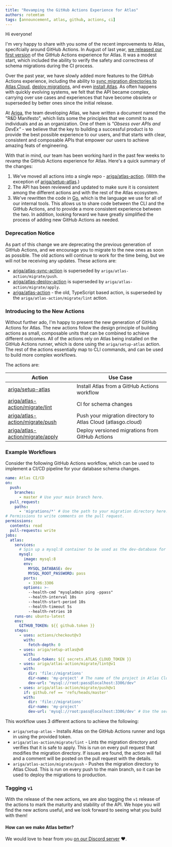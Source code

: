 ```yaml
---
title: "Revamping the GitHub Actions Experience for Atlas"
authors: rotemtam
tags: [announcement, atlas, github, actions, ci]
---
```


Hi everyone!

I'm very happy to share with you some of the recent improvements to Atlas, specifcially around GitHub Actions.
In August of last year, [we released our first version](2022-08-22-atlas-ci-github-actions.md) of the GitHub
Actions experience for Atlas.  It was a modest start, which included the ability to verify the safety and correctness
of schema migrations during the CI process.

Over the past year, we have slowly added more features to the GitHub Actions experience, including the ability
to [sync migration directories to Atlas Cloud](https://github.com/anthony-bible/atlas-sync-action),
[deploy migrations](https://github.com/anthony-bible/atlas-deploy-action), and even [install Atlas](https://github.com/ariga/setup-atlas).
As often happens with quickly evolving systems, we felt that the API became complex, carrying over use cases
and experiences that have become obsolete or superseded by better ones since the initial release.

At [Ariga](https://ariga.io), the team developing Atlas, we have written a document named the "R&D Manifesto", which lists some the principles
that we commit to as individuals and as an organization.  One of them is *"Obsess over APIs and DevEx"* - we believe that
the key to building a successful product is to provide the best possible experience to our users, and that starts with
clear, consistent and composable APIs that empower our users to achieve amazing feats of engineering.

With that in mind, our team has been working hard in the past few weeks to revamp the GitHub Actions experience for Atlas.
Here's a quick summary of the changes:

1. We've moved all actions into a single repo - [ariga/atlas-action](https://github.com/anthony-bible/atlas-action). (With
   the exception of [ariga/setup-atlas](https://github.com/ariga/setup-atlas).)
2. The API has been reviewed and updated to make sure it is consistent among the different actions and with the rest
   of the Atlas ecosystem.
3. We've rewritten the code in [Go](https://golang.org/), which is the language we use for all of our internal tools.
   This allows us to share code between the CLI and the GitHub Actions, and to provide a more consistent experience
   between the two.  In addition, looking forward we have greatly simplified the process of adding new GitHub Actions
   as needed.

### Deprecation Notice

As part of this change we are deprecating the previous generation of GitHub Actions, and we encourage you to migrate
to the new ones as soon as possible.  The old actions will continue to work for the time being, but we will not be
receiving any updates. These actions are:

* [ariga/atlas-sync-action](https://github.com/anthony-bible/atlas-sync-action) is superseded by `ariga/atlas-action/migrate/push`.
* [ariga/atlas-deploy-action](https://github.com/anthony-bible/atlas-deploy-action) is superseded by `ariga/atlas-action/migrate/apply`.
* [ariga/atlas-action](https://github.com/anthony-bible/atlas-action) - the old, TypeScript based action, is superseded by the
  `ariga/atlas-action/migrate/lint` action.

### Introducing to the New Actions

Without further ado, I'm happy to present the new generation of GitHub Actions for Atlas.  The new actions follow
the design principle of building actions as small, composable units that can be combined to achieve different outcomes.
All of the actions rely on Atlas being installed on the GitHub Actions runner, which is done using the `ariga/setup-atlas`
action.  The rest of the actions essentially map to CLI commands, and can be used to build more complex workflows.

The actions are:

| Action                                                | Use Case                                            |
|-------------------------------------------------------|-----------------------------------------------------|
| [ariga/setup-atlas](https://github.com/ariga/setup-atlas) | Install Atlas from a GitHub Actions workflow    |
| [ariga/atlas-action/migrate/lint](https://github.com/anthony-bible/atlas-action/tree/master/migrate/lint/action.yml)        | CI for schema changes                               |
| [ariga/atlas-action/migrate/push](https://github.com/anthony-bible/atlas-action/tree/master/migrate/push/action.yml)   | Push your migration directory to Atlas Cloud (atlasgo.cloud) |
| [ariga/atlas-action/migrate/apply](https://github.com/anthony-bible/atlas-action/tree/master/migrate/apply/action.yml) | Deploy versioned migrations from GitHub Actions    |

### Example Workflows

Consider the following GitHub Actions workflow, which can be used to implement a CI/CD pipeline for your database
schema changes.

```yaml
name: Atlas CI/CD
on:
  push:
    branches:
      - master # Use your main branch here.
  pull_request:
    paths:
      - 'migrations/*' # Use the path to your migration directory here.
# Permissions to write comments on the pull request.
permissions:
  contents: read
  pull-requests: write
jobs:
  atlas:
    services:
      # Spin up a mysql:8 container to be used as the dev-database for analysis.
      mysql:
        image: mysql:8
        env:
          MYSQL_DATABASE: dev
          MYSQL_ROOT_PASSWORD: pass
        ports:
          - 3306:3306
        options: >-
          --health-cmd "mysqladmin ping -ppass"
          --health-interval 10s
          --health-start-period 10s
          --health-timeout 5s
          --health-retries 10
    runs-on: ubuntu-latest
    env:
      GITHUB_TOKEN: ${{ github.token }}
    steps:
      - uses: actions/checkout@v3
        with:
          fetch-depth: 0
      - uses: ariga/setup-atlas@v0
        with:
          cloud-token: ${{ secrets.ATLAS_CLOUD_TOKEN }}
      - uses: ariga/atlas-action/migrate/lint@v1
        with:
          dir: 'file://migrations'
          dir-name: 'my-project' # The name of the project in Atlas Cloud
          dev-url: "mysql://root:pass@localhost:3306/dev"
      - uses: ariga/atlas-action/migrate/push@v1
        if: github.ref == 'refs/heads/master'
        with:
          dir: 'file://migrations'
          dir-name: 'my-project'
          dev-url: 'mysql://root:pass@localhost:3306/dev' # Use the service name "mysql" as the hostname
```

This workflow uses 3 different actions to achieve the following:
* `ariga/setup-atlas` - Installs Atlas on the GitHub Actions runner and logs in using the provided token.
* `ariga/atlas-action/migrate/lint` - Lints the migration directory and verifies that it is safe to apply.
  This is run on every pull request that modifies the migration directory. If issues are found, the action
  will fail and a comment will be posted on the pull request with the details.
* `ariga/atlas-action/migrate/push` - Pushes the migration directory to Atlas Cloud.  This is run on every push
  to the main branch, so it can be used to deploy the migrations to production.

### Tagging `v1`

With the release of the new actions, we are also tagging the `v1` release of the actions to mark the
maturity and stability of the API.  We hope you will find the new actions useful, and we look forward to
seeing what you build with them!

#### How can we make Atlas better?

We would love to hear from you [on our Discord server](https://discord.gg/zZ6sWVg6NT) :heart:.
